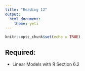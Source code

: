 ```yaml
---
title: "Reading 12"
output: 
  html_document: 
    theme: yeti
---
```


```r
knitr::opts_chunk$set(echo = TRUE)
```

## Required:

- Linear Models with R Section 6.2

